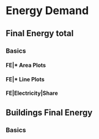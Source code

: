 # Energy Demand

## Final Energy total

### Basics


#### FE|* Area Plots


#### FE|* Line Plots


#### FE|Electricity|Share

## Buildings Final Energy

### Basics

